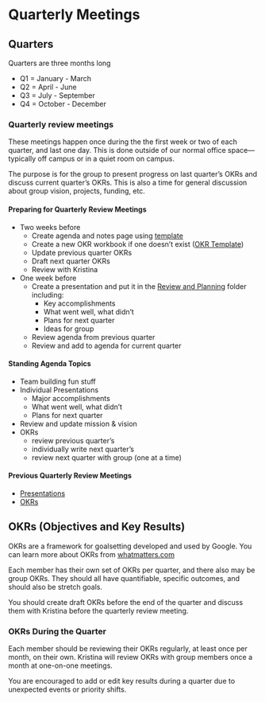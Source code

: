 # Quarterly Meetings

## Quarters

Quarters are three months long

-   Q1 = January - March
-   Q2 = April - June
-   Q3 = July - September
-   Q4 = October - December

### Quarterly review meetings

These meetings happen once during the the first week or two of each quarter, and last one day.
This is done outside of our normal office space---typically off campus or in a quiet room on campus.

The purpose is for the group to present progress on last quarter's OKRs and discuss current quarter's OKRs.
This is also a time for general discussion about group vision, projects, funding, etc.

#### Preparing for Quarterly Review Meetings

-   Two weeks before
    -   Create agenda and notes page using [template](https://hackmd.io/xJeDeVOdS-GNiPlT6PPC3w?both)
    -   Create a new OKR workbook if one doesn't exist ([OKR Template](https://docs.google.com/spreadsheets/d/1OLj0i05JtxfqNTp_lXmEQv-IpUFNBDvldbCzmftyJn0/edit#gid=1777430460))
    -   Update previous quarter OKRs
    -   Draft next quarter OKRs
    -   Review with Kristina
-   One week before
    -   Create a presentation and put it in the [Review and Planning](https://drive.google.com/drive/u/0/folders/1wUZ5bpo1U4cUTXpI9u3fAqCtZUKH3TL8) folder including:
        -   Key accomplishments
        -   What went well, what didn't
        -   Plans for next quarter
        -   Ideas for group
    -   Review agenda from previous quarter
    -   Review and add to agenda for current quarter

#### Standing Agenda Topics

-   Team building fun stuff
-   Individual Presentations
    -   Major accomplishments
    -   What went well, what didn't
    -   Plans for next quarter
-   Review and update mission & vision
-   OKRs
    -   review previous quarter's
    -   individually write next quarter's
    -   review next quarter with group (one at a time)

#### Previous Quarterly Review Meetings

-   [Presentations](https://drive.google.com/drive/u/0/folders/1wUZ5bpo1U4cUTXpI9u3fAqCtZUKH3TL8)
-   [OKRs](https://drive.google.com/drive/u/0/folders/1EVZ1leRkwvY8lJyfi8l9OikJ2h2q9B75)

## OKRs (Objectives and Key Results)

OKRs are a framework for goalsetting developed and used by Google.
You can learn more about OKRs from [whatmatters.com](https://www.whatmatters.com)

Each member has their own set of OKRs per quarter, and there also may be group OKRs.
They should all have quantifiable, specific outcomes, and should also be stretch goals.

You should create draft OKRs before the end of the quarter and discuss them with Kristina before the quarterly review meeting.

### OKRs During the Quarter

Each member should be reviewing their OKRs regularly, at least once per month, on their own.
Kristina will review OKRs with group members once a month at one-on-one meetings.

You are encouraged to add or edit key results during a quarter due to unexpected events or priority shifts.
